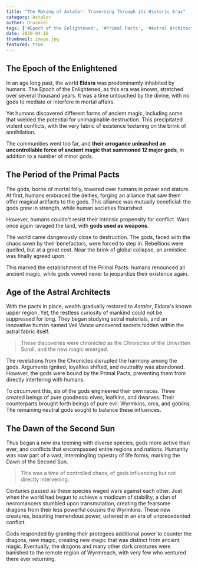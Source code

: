 ```yaml
---
title: "The Making of Astalor: Traversing Through its Historic Eras"
category: Astalor
author: Drusniel
tags: ['#Epoch of the Enlightened', '#Primal Pacts', '#Astral Architects']
date: 2020-04-16
thumbnail: image.jpg
featured: true
---
```

## The Epoch of the Enlightened

In an age long past, the world **Eldara** was predominantly inhabited by humans. The Epoch of the Enlightened, as this era was known, stretched over several thousand years. It was a time untouched by the divine, with no gods to mediate or interfere in mortal affairs.

Yet humans discovered different forms of ancient magic, including some that wielded the potential for unimaginable destruction. This precipitated violent conflicts, with the very fabric of existence teetering on the brink of annihilation. 

The communities went too far, and **their arrogance unleashed an uncontrollable force of ancient magic that summoned 12 major gods**, in addition to a number of minor gods.

## The Period of the Primal Pacts

The gods, borne of mortal folly, towered over humans in power and stature. At first, humans embraced the deities, forging an alliance that saw them offer magical artifacts to the gods. This alliance was mutually beneficial: the gods grew in strength, while human societies flourished. 

However, humans couldn't resist their intrinsic propensity for conflict. Wars once again ravaged the land, with **gods used as weapons**.

The world came dangerously close to destruction. The gods, faced with the chaos sown by their benefactors, were forced to step in. Rebellions were quelled, but at a great cost. Near the brink of global collapse, an armistice was finally agreed upon. 

This marked the establishment of the Primal Pacts: humans renounced all ancient magic, while gods vowed never to jeopardize their existence again.

## Age of the Astral Architects

With the pacts in place, wealth gradually restored to *Astalor*, Eldara's known upper region. Yet, the restless curiosity of mankind could not be suppressed for long. They began studying astral materials, and an innovative human named Veil Vance uncovered secrets hidden within the astral fabric itself. 

> These discoveries were chronicled as the Chronicles of the Unwritten Scroll, and the new magic emerged.

The revelations from the Chronicles disrupted the harmony among the gods. Arguments ignited, loyalties shifted, and neutrality was abandoned. However, the gods were bound by the Primal Pacts, preventing them from directly interfering with humans. 

To circumvent this, six of the gods engineered their own races. Three created beings of pure goodness: elves, leafkins, and dwarves. Their counterparts brought forth beings of pure evil: Wyrmkins, orcs, and goblins. The remaining neutral gods sought to balance these influences.

## The Dawn of the Second Sun

Thus began a new era teeming with diverse species, gods more active than ever, and conflicts that encompassed entire regions and nations. Humanity was now part of a vast, intermingling tapestry of life forms, marking the Dawn of the Second Sun.

> This was a time of controlled chaos, of gods influencing but not directly intervening.

Centuries passed as these species waged wars against each other. Just when the world had begun to achieve a modicum of stability, a clan of necromancers stumbled upon transmutation, creating the fearsome dragons from their less powerful cousins the Wyrmkins. These new creatures, boasting tremendous power, ushered in an era of unprecedented conflict.

Gods responded by granting their protegees additional power to counter the dragons, new magic, creating new magic that was distinct from ancient magic. Eventually, the dragons and many other dark creatures were banished to the remote region of Wyrmreach, with very few who ventured there ever returning.

